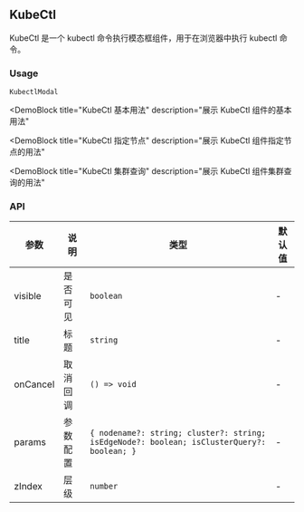 
## KubeCtl

KubeCtl 是一个 kubectl 命令执行模态框组件，用于在浏览器中执行 kubectl 命令。

### Usage

`KubectlModal`

<DemoBlock
  title="KubeCtl 基本用法"
  description="展示 KubeCtl 组件的基本用法"
>
  <Basic />
</DemoBlock>

<DemoBlock
  title="KubeCtl 指定节点"
  description="展示 KubeCtl 组件指定节点的用法"
>
  <WithNode />
</DemoBlock>

<DemoBlock
  title="KubeCtl 集群查询"
  description="展示 KubeCtl 组件集群查询的用法"
>
  <WithCluster />
</DemoBlock>

### API

| 参数 | 说明 | 类型 | 默认值 |
| --- | --- | --- | --- |
| visible | 是否可见 | `boolean` | - |
| title | 标题 | `string` | - |
| onCancel | 取消回调 | `() => void` | - |
| params | 参数配置 | `{ nodename?: string; cluster?: string; isEdgeNode?: boolean; isClusterQuery?: boolean; }` | - |
| zIndex | 层级 | `number` | - | 